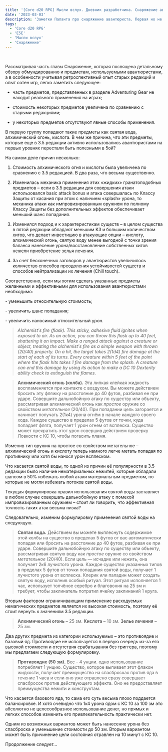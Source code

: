 ```yaml
---
title: '[Core d20 RPG] Мысли вслух. Дневник разработчика. Снаряжение авантюриста, часть 1'
date: '2023-03-03'
description: 'Заметки Паланта про снаряжение авантюриста. Первая но не последняя статья'
tags: 
  - 'Core d20 RPG'
  - 'E5E'
  - 'Мысли вслух'
  - 'Снаряжение'
---
```

 

Рассматривая часть главы Снаряжение, которая посвящена детальному обзору обмундированию и предметам, используемыми авантюристами, а в особенности учитывая ретроспективный опыт старых редакций и опыт сотен игр, легко заметить следующее:

- часть предметов, представленных в разделе Adventuring Gear не находит реального применения на играх;
    
- стоимость некоторых предметов увеличена по сравнению с старыми редакциями;
    
- у некоторых предметов отсутствуют явные способы применения.
    

В первую группу попадают такие предметы как святая вода, алхимический огонь, кислота. В чем же причина, что эти предметы, которые еще в 3.5 редакции активно использовались авантюристами на первых уровнях перестали быть полезными в 5ой?

На самом деле причин несколько:

1. Стоимость алхимического огня и кислоты была увеличена по сравнению с 3.5 редакцией. В два раза, что весьма существенно.
    
2. Изменилась механика применения этих «жидких» гранатоподобных предметов – если в 3.5 редакции для совершения атаки использовался basic attack bonus и атака совершалась по Классу Защиты от касания при этом с наличием «splash» урона, то механика атаки как импровизированным оружием по полному Классу Защиты без дополнительных эффектов обеспечивает меньший шанс попадания.
    
3. Изменился подход и к характеристикам существ – в целом существа в пятой редакции обладают меньшим КЗ и большим количеством хитов, что делает инвестицию в атакующие опции – кислоту, алхимический огонь, святую воду менее выгодной с точки зрения баланса нанесение урона/восстановление собственных хитов нежели приобретение зелья лечения.
    
4. За счет бесконечных заговоров у авантюристов увеличилось количество способов преодоления устойчивостей существ и способов нейтрализации их лечения (Chill touch).
    

Соответственно, если мы хотим сделать указанные предметы желанными и эффективными для использования авантюристами необходимо:

\- уменьшить относительную стоимость;

\- увеличить шанс попадания;

\- увеличить наносимый относительный урон.

> _Alchemist's fire (flask). This sticky, adhesive fluid ignites when exposed to air. As an action, you can throw this flask up to 40 feet, shattering it on impact. Make a ranged attack against a creature or object, treating the alchemist's fire as a simple weapon with thrown (20/40) property. On a hit, the target takes 2(1d4) fire damage at the start of each of its turns. Every creature within 5 feet of the point where the flask hits takes 1 fire damage from the splash. A creature can end this damage by using its action to make a DC 10 Dexterity ability check to extinguish the flames._

> **Алхимический огонь (колба).** Эта липкая клейкая жидкость воспламеняется при контакте с воздухом. Вы можете действием бросить эту фляжку на расстояние до 40 футов, разбивая ее при ударе. Совершите дальнобойную атаку по существу или объекту, рассматривая алхимический огонь как _простое_ оружие со свойством _метательное_ (20/40). При попадании цель загорается и начинает получать 2(1к4) урона огнём в начале каждого своего хода. Каждое существо в пределах 5 футов от точки, куда попадает фляга, получает 1 урон огнем от всплеска. Существо может прекратить этот урон совершив действием проверку Ловкости с КС 10, чтобы погасить пламя.

Изменив тип оружия на простое со свойством метательное – алхимический огонь и кислоту теперь намного легче метать попадая по противнику или хотя бы нанося урон всплеском.

Что касается святой воды, то одной из причин её популярности в 3.5 редакции было наличие нематериальных нежитей, которые обладали шансом в 50% избежать любой атаки материальным предметом, но которые не могли избежать потоков святой воды.

Текущая формулировка правил использования святой воды заставляет в любом случае совершать дальнобойную атаку с помехой импровизированным оружием – стоит ли говорить, что эффективная точность таких атак весьма низка?

Следовательно, изменим формулировку применения святой воды на следующую.

> **Святая вода.** Действием вы можете выплеснуть содержимое этой колбы на существо в пределах 5 футов от вас автоматически попадая или бросить на расстояние до 40 футов, разбивая ее при ударе. Совершите дальнобойную атаку по существу или объекту, рассматривая святую воду как _простое_ оружие со свойством _метательное_ (20/40). Если цель — исчадие или нежить, она получает 2к6 лучистого урона. Каждое существо указанных типов в пределах 5 футов от точки попадания святой воды, получает 1 лучистого урона от всплеска. Клерик или паладин может создать святую воду, исполнив особый ритуал. Этот ритуал исполняется 1 час, использует толчёное серебро и благовония на 25 зм и требует, чтобы заклинатель потратил ячейку заклинаний 1 круга.

Вторым фактором ограничивающим применение расходуемых немагических предметов является их высокая стоимость, поэтому её стоит вернуть к значениям 3.5 редакции.

> **Алхимический огонь** – 25 зм.
> **Кислота** – 10 зм.
> **Зелье лечения** – 25 зм.

Два других предмета из категории используемых – это противоядие и базовый яд. Противоядие не используется в первую очередь из-за его высокой стоимости и отсутствия срабатывания без триггера, поэтому мы предлагаем следующую формулировку.

> **Противоядие (50 зм).** Вес - 4 унции. одно использование потребляет 1 унцию. Существо, которое выпивает этот флакон жидкости, получает преимущество на спасбросках против яда в течение 1 часа и если оно уже отравлено сразу совершает спасбросок против действующего эффекта. Оно не предоставляет преимущества нежити и конструктам.

Что касается базового яда, то сама его суть весьма плохо поддается балансировке. И хотя очевидно что 1к4 урона ядом с КС 10 за 100 зм это абсолютно не целесообразное использование денег, но прямых и легких способов изменить его привлекательность практически нет.

Одним из возможных вариантов может быть нанесение урона без спасброска и уменьшение стоимости до 50 зм. Вторым вариантом может быть причинение цели состояния отравлен на 10 минут с КС 10.

Продолжение следует…
